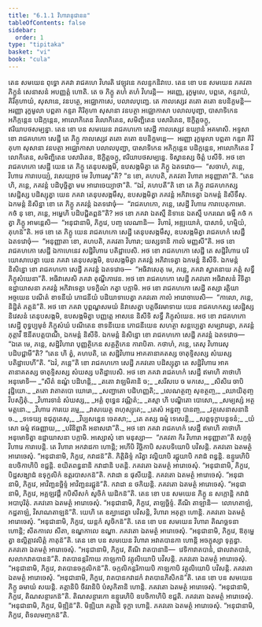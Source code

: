 ```yaml
---
title: "6.1.1 វិហារានុជានន"
tableOfContents: false
sidebar:
  order: 1
type: "tipitaka"
basket: "vi"
book: "cula"
---
```



<DynamicBreadcrumb />

<Division number="294" book="cula">

<Paragraph number="1259" book="cula">
តេន សមយេន ពុទ្ធោ ភគវា រាជគហេ វិហរតិ វេឡុវនេ កលន្ទកនិវាបេ. តេន ខោ បន សមយេន ភគវតា ភិក្ខូនំ សេនាសនំ អបញ្ញត្តំ ហោតិ. តេ ច ភិក្ខូ តហំ តហំ វិហរន្តិ—  អរញ្ញេ, រុក្ខមូលេ, បព្ពតេ, កន្ទរាយំ, គិរិគុហាយំ, សុសានេ, វនបត្ថេ, អជ្ឈោកាសេ, បលាលបុញ្ជេ. តេ កាលស្សេវ តតោ តតោ ឧបនិក្ខមន្តិ—  អរញ្ញា រុក្ខមូលា បព្ពតា កន្ទរា គិរិគុហា សុសានា វនបត្ថា អជ្ឈោកាសា បលាលបុញ្ជា, បាសាទិកេន អភិក្កន្តេន បដិក្កន្តេន, អាលោកិតេន វិលោកិតេន, សមិញ្ជិតេន បសារិតេន, ឱក្ខិត្តចក្ខូ, ឥរិយាបថសម្បន្នា. តេន ខោ បន សមយេន រាជគហកោ សេដ្ឋី កាលស្សេវ ឧយ្យានំ អគមាសិ. អទ្ទសា ខោ រាជគហកោ សេដ្ឋី តេ ភិក្ខូ កាលស្សេវ តតោ តតោ ឧបនិក្ខមន្តេ—  អរញ្ញា រុក្ខមូលា បព្ពតា កន្ទរា គិរិគុហា សុសានា វនបត្ថា អជ្ឈោកាសា បលាលបុញ្ជា, បាសាទិកេន អភិក្កន្តេន បដិក្កន្តេន, អាលោកិតេន វិលោកិតេន, សមិញ្ជិតេន បសារិតេន, ឱក្ខិត្តចក្ខូ, ឥរិយាបថសម្បន្នេ. ទិស្វានស្ស ចិត្តំ បសីទិ. អថ ខោ រាជគហកោ សេដ្ឋី យេន តេ ភិក្ខូ តេនុបសង្កមិ, ឧបសង្កមិត្វា តេ ភិក្ខូ ឯតទវោច—  “សចាហំ, ភន្តេ, វិហារេ ការាបេយ្យំ, វសេយ្យាថ មេ វិហារេសូ”តិ? “ន ខោ, គហបតិ, ភគវតា វិហារា អនុញ្ញាតា”តិ. “តេន ហិ, ភន្តេ, ភគវន្តំ បដិបុច្ឆិត្វា មម អារោចេយ្យាថា”តិ. “ឯវំ, គហបតី”តិ ខោ តេ ភិក្ខូ រាជគហកស្ស សេដ្ឋិស្ស បដិស្សុត្វា យេន ភគវា តេនុបសង្កមឹសុ, ឧបសង្កមិត្វា ភគវន្តំ អភិវាទេត្វា ឯកមន្តំ និសីទឹសុ. ឯកមន្តំ និសិន្នា ខោ តេ ភិក្ខូ ភគវន្តំ ឯតទវោចុំ—  “រាជគហកោ, ភន្តេ, សេដ្ឋី វិហារេ ការាបេតុកាមោ. កថំ នុ ខោ, ភន្តេ, អម្ហេហិ បដិបជ្ជិតព្ពន៑”តិ? អថ ខោ ភគវា ឯតស្មឹ និទានេ ឯតស្មឹ បករណេ ធម្មឹ កថំ កត្វា ភិក្ខូ អាមន្តេសិ—  “អនុជានាមិ, ភិក្ខវេ, បញ្ច លេណានិ—  វិហារំ, អឌ្ឍយោគំ, បាសាទំ, ហម្មិយំ, គុហន៑”តិ.
</Paragraph>

<Paragraph number="1260" book="cula">
អថ ខោ តេ ភិក្ខូ យេន រាជគហកោ សេដ្ឋី តេនុបសង្កមឹសុ, ឧបសង្កមិត្វា រាជគហកំ សេដ្ឋឹ ឯតទវោចុំ—  “អនុញ្ញាតា ខោ, គហបតិ, ភគវតា វិហារា; យស្សទានិ កាលំ មញ្ញសី”តិ. អថ ខោ រាជគហកោ សេដ្ឋី ឯកាហេនេវ សដ្ឋិវិហារេ បតិដ្ឋាបេសិ. អថ ខោ រាជគហកោ សេដ្ឋី តេ សដ្ឋិវិហារេ បរិយោសាបេត្វា យេន ភគវា តេនុបសង្កមិ, ឧបសង្កមិត្វា ភគវន្តំ អភិវាទេត្វា ឯកមន្តំ និសីទិ. ឯកមន្តំ និសិន្នោ ខោ រាជគហកោ សេដ្ឋី ភគវន្តំ ឯតទវោច—  “អធិវាសេតុ មេ, ភន្តេ, ភគវា ស្វាតនាយ ភត្តំ សទ្ធឹ ភិក្ខុសំឃេនា”តិ. អធិវាសេសិ ភគវា តុណ្ហីភាវេន. អថ ខោ រាជគហកោ សេដ្ឋី ភគវតោ អធិវាសនំ វិទិត្វា ឧដ្ឋាយាសនា ភគវន្តំ អភិវាទេត្វា បទក្ខិណំ កត្វា បក្កាមិ.
</Paragraph>

<Paragraph number="1261" book="cula">
អថ ខោ រាជគហកោ សេដ្ឋី តស្សា រត្តិយា អច្ចយេន បណីតំ ខាទនីយំ ភោជនីយំ បដិយាទាបេត្វា ភគវតោ កាលំ អារោចាបេសិ—  “កាលោ, ភន្តេ, និដ្ឋិតំ ភត្តន៑”តិ. អថ ខោ ភគវា បុព្ពណ្ហសមយំ និវាសេត្វា បត្តចីវរមាទាយ យេន រាជគហកស្ស សេដ្ឋិស្ស និវេសនំ តេនុបសង្កមិ, ឧបសង្កមិត្វា បញ្ញត្តេ អាសនេ និសីទិ សទ្ធឹ ភិក្ខុសំឃេន. អថ ខោ រាជគហកោ សេដ្ឋី ពុទ្ធប្បមុខំ ភិក្ខុសំឃំ បណីតេន ខាទនីយេន ភោជនីយេន សហត្ថា សន្តប្បេត្វា សម្បវារេត្វា, ភគវន្តំ ភុត្តាវឹ ឱនីតបត្តបាណឹ, ឯកមន្តំ និសីទិ. ឯកមន្តំ និសិន្នោ ខោ រាជគហកោ សេដ្ឋី ភគវន្តំ ឯតទវោច—  “ឯតេ មេ, ភន្តេ, សដ្ឋិវិហារា បុញ្ញត្ថិកេន សគ្គត្ថិកេន ការាបិតា. កថាហំ, ភន្តេ, តេសុ វិហារេសុ បដិបជ្ជាមី”តិ? “តេន ហិ ត្វំ, គហបតិ, តេ សដ្ឋិវិហារេ អាគតានាគតស្ស ចាតុទ្ទិសស្ស សំឃស្ស បតិដ្ឋាបេហី”តិ. “ឯវំ, ភន្តេ”តិ ខោ រាជគហកោ សេដ្ឋី ភគវតោ បដិស្សុត្វា តេ សដ្ឋិវិហារេ អាគតានាគតស្ស ចាតុទ្ទិសស្ស សំឃស្ស បតិដ្ឋាបេសិ.
</Paragraph>

</Division>
<Division number="295" book="cula">

<Paragraph number="1262" book="cula">
អថ ខោ ភគវា រាជគហកំ សេដ្ឋឹ ឥមាហិ គាថាហិ អនុមោទិ—
</Paragraph>

<Paragraph number="1263" type="verses" book="cula">
_“សីតំ ឧណ្ហំ បដិហន្តិ,_  
_តតោ វាឡមិគានិ ច;_  
_សរីសបេ ច មកសេ,_  
_សិសិរេ ចាបិ វុដ្ឋិយោ._  

</Paragraph>

<Paragraph number="1264" type="verses" book="cula">
_តតោ វាតាតបោ ឃោរោ,_  
_សញ្ជាតោ បដិហញ្ញតិ;_  
_លេណត្ថញ្ច សុខត្ថញ្ច,_  
_ឈាយិតុញ្ច វិបស្សិតុំ._  

</Paragraph>

<Paragraph number="1265" type="verses" book="cula">
_វិហារទានំ សំឃស្ស,_  
_អគ្គំ ពុទ្ធេន វណ្ណិតំ;_  
_តស្មា ហិ បណ្ឌិតោ បោសោ,_  
_សម្បស្សំ អត្ថមត្តនោ._  

</Paragraph>

<Paragraph number="1266" type="verses" book="cula">
_វិហារេ ការយេ រម្មេ,_  
_វាសយេត្ថ ពហុស្សុតេ;_  
_តេសំ អន្នញ្ច បានញ្ច,_  
_វត្ថសេនាសនានិ ច._  

</Paragraph>

<Paragraph number="1267" type="verses" book="cula">
_ទទេយ្យ ឧជុភូតេសុ,_  
_វិប្បសន្នេន ចេតសា;_  
_តេ តស្ស ធម្មំ ទេសេន្តិ,_  
_សព្ពទុក្ខាបនូទនំ;_  
_យំ សោ ធម្មំ ឥធញ្ញាយ,_  
_បរិនិព្ពាតិ អនាសវោ”តិ._  

</Paragraph>

<Paragraph number="1268" book="cula">
អថ ខោ ភគវា រាជគហកំ សេដ្ឋឹ ឥមាហិ គាថាហិ អនុមោទិត្វា ឧដ្ឋាយាសនា បក្កាមិ.
</Paragraph>

</Division>
<Division number="296" book="cula">

<Paragraph number="1269" book="cula">
អស្សោសុំ ខោ មនុស្សា—  “ភគវតា កិរ វិហារា អនុញ្ញាតា”តិ សក្កច្ចំ វិហារេ ការាបេន្តិ. តេ វិហារា អកវាដកា ហោន្តិ; អហីបិ វិច្ឆិកាបិ សតបទិយោបិ បវិសន្តិ. ភគវតោ ឯតមត្ថំ អារោចេសុំ. “អនុជានាមិ, ភិក្ខវេ, កវាដន៑”តិ. ភិត្តិឆិទ្ទំ ករិត្វា វល្លិយាបិ រជ្ជុយាបិ កវាដំ ពន្ធន្តិ. ឧន្ទូរេហិបិ ឧបចិកាហិបិ ខជ្ជន្តិ. ខយិតពន្ធនានិ កវាដានិ បតន្តិ. ភគវតោ ឯតមត្ថំ អារោចេសុំ. “អនុជានាមិ, ភិក្ខវេ, បិដ្ឋសង្ឃាដំ ឧទុក្ខលិកំ ឧត្តរបាសកន៑”តិ. កវាដា ន ផុសីយន្តិ. ភគវតោ ឯតមត្ថំ អារោចេសុំ. “អនុជានាមិ, ភិក្ខវេ, អាវិញ្ឆនច្ឆិទ្ទំ អាវិញ្ឆនរជ្ជុន៑”តិ. កវាដា ន ថកិយន្តិ. ភគវតោ ឯតមត្ថំ អារោចេសុំ. “អនុជានាមិ, ភិក្ខវេ, អគ្គឡវដ្ដឹ កបិសីសកំ សូចិកំ ឃដិកន៑”តិ.
</Paragraph>

<Paragraph number="1270" book="cula">
តេន ខោ បន សមយេន ភិក្ខូ ន សក្កោន្តិ កវាដំ អបាបុរិតុំ. ភគវតោ ឯតមត្ថំ អារោចេសុំ. “អនុជានាមិ, ភិក្ខវេ, តាឡច្ឆិទ្ទំ. តីណិ តាឡានិ—  លោហតាឡំ, កដ្ឋតាឡំ, វិសាណតាឡន៑”តិ. យេហិ តេ ឧគ្ឃាដេត្វា បវិសន្តិ, វិហារា អគុត្តា ហោន្តិ. ភគវតោ ឯតមត្ថំ អារោចេសុំ. “អនុជានាមិ, ភិក្ខវេ, យន្តកំ សូចិកន៑”តិ.
</Paragraph>

<Paragraph number="1271" book="cula">
តេន ខោ បន សមយេន វិហារា តិណច្ឆទនា ហោន្តិ; សីតកាលេ សីតា, ឧណ្ហកាលេ ឧណ្ហា. ភគវតោ ឯតមត្ថំ អារោចេសុំ. “អនុជានាមិ, ភិក្ខវេ, ឱគុម្ផេត្វា ឧល្លិត្តាវលិត្តំ កាតុន៑”តិ.
</Paragraph>

<Paragraph number="1272" book="cula">
តេន ខោ បន សមយេន វិហារា អវាតបានកា ហោន្តិ អចក្ខុស្សា ទុគ្គន្ធា. ភគវតោ ឯតមត្ថំ អារោចេសុំ. “អនុជានាមិ, ភិក្ខវេ, តីណិ វាតបានានិ—  វេទិកាវាតបានំ, ជាលវាតបានំ, សលាកវាតបានន៑”តិ. វាតបានន្តរិកាយ កាឡកាបិ វគ្គុលិយោបិ បវិសន្តិ. ភគវតោ ឯតមត្ថំ អារោចេសុំ. “អនុជានាមិ, ភិក្ខវេ, វាតបានចក្កលិកន៑”តិ. ចក្កលិកន្តរិកាយបិ កាឡកាបិ វគ្គុលិយោបិ បវិសន្តិ. ភគវតោ ឯតមត្ថំ អារោចេសុំ. “អនុជានាមិ, ភិក្ខវេ, វាតបានកវាដកំ វាតបានភិសិកន៑”តិ.
</Paragraph>

<Paragraph number="1273" book="cula">
តេន ខោ បន សមយេន ភិក្ខូ ឆមាយំ សយន្តិ. គត្តានិបិ ចីវរានិបិ បំសុកិតានិ ហោន្តិ. ភគវតោ ឯតមត្ថំ អារោចេសុំ. “អនុជានាមិ, ភិក្ខវេ, តិណសន្ថារកន៑”តិ. តិណសន្ថារកោ ឧន្ទូរេហិបិ ឧបចិកាហិបិ ខជ្ជតិ. ភគវតោ ឯតមត្ថំ អារោចេសុំ. “អនុជានាមិ, ភិក្ខវេ, មិឌ្ឍិន៑”តិ. មិឌ្ឍិយា គត្តានិ ទុក្ខា ហោន្តិ. ភគវតោ ឯតមត្ថំ អារោចេសុំ. “អនុជានាមិ, ភិក្ខវេ, ពិទលមញ្ចកន៑”តិ.
</Paragraph>
</Division>
